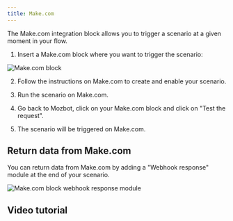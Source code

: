 ```yaml
---
title: Make.com
---
```


The Make.com integration block allows you to trigger a scenario at a given moment in your flow.

1. Insert a Make.com block where you want to trigger the scenario:

<Frame>
  <img src="/images/blocks/integrations/make-com.png" alt="Make.com block" />
</Frame>

2. Follow the instructions on Make.com to create and enable your scenario.

3. Run the scenario on Make.com.

4. Go back to Mozbot, click on your Make.com block and click on "Test the request".

5. The scenario will be triggered on Make.com.

## Return data from Make.com

You can return data from Make.com by adding a "Webhook response" module at the end of your scenario.

<Frame>
  <img
    src="/images/blocks/integrations/make-com-return.png"
    alt="Make.com block webhook response module"
  />
</Frame>

## Video tutorial
